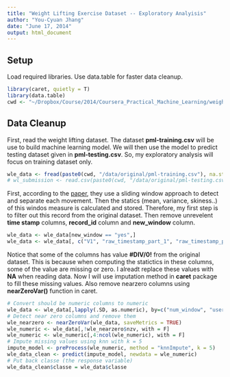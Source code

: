 ```yaml
---
title: "Weight Lifting Exercise Dataset -- Exploratory Analyisis"
author: "You-Cyuan Jhang"
date: "June 17, 2014"
output: html_document
---
```


## Setup

Load required libraries. Use data.table for faster data cleanup.

```r
library(caret, quietly = T)
library(data.table)
cwd <- "~/Dropbox/Course/2014/Coursera_Practical_Machine_Learning/weight_lifting"
```

## Data Cleanup

First, read the weight lifting dataset. The dataset **pml-training.csv** will be use to build machine learning model. We will then use the model to predict testing dataset given in **pml-testing.csv**. So, my exploratory analysis will focus on training dataset only.

```r
wle_data <- fread(paste0(cwd, "/data/original/pml-training.csv"), na.strings=c("NA","#DIV/0!",""))
# wl_submission <- read.csv(paste0(cwd, "/data/original/pml-testing.csv"))
```

First, according to the [paper](http://groupware.les.inf.puc-rio.br/public/papers/2013.Velloso.QAR-WLE.pdf), they use a sliding window approach to detect and separate each movement. Then the statics (mean, variance, skiness..) of this windos measure is calculated and stored. Therefore, my first step is to filter out this record from the original dataset. Then remove unrevelent **time stamp** columns, **record_id** column and **new_window** column.

```r
wle_data <- wle_data[new_window == "yes",]
wle_data <- wle_data[, c("V1", "raw_timestamp_part_1", "raw_timestamp_part_2", "cvtd_timestamp", "new_window") := NULL]
```

Notice that some of the columns has value **#DIV/0!** from the original dataset. This is because when computing the statictics in these columns, some of the value are missing or zero. I alreadt replace these values with **NA** when reading data.
Now I will use imputation method in **caret** package to fill these missing values. Also remove nearzero columns using **nearZeroVar()** function in caret.

```r
# Convert should be numeric columns to numeric
wle_data <- wle_data[,lapply(.SD, as.numeric), by=c("num_window", "user_name", "classe")]
# Detect near zero columns and remove them
wle_nearzero <- nearZeroVar(wle_data, saveMetrics = TRUE)
wle_numeric <- wle_data[,!wle_nearzero$nzv, with = F]
wle_numeric <- wle_numeric[,4:ncol(wle_numeric), with = F]
# Impute missing values using knn with k = 5
impute_model <- preProcess(wle_numeric, method = "knnImpute", k = 5)
wle_data_clean <- predict(impute_model, newdata = wle_numeric)
# Put back classe (the response variable)
wle_data_clean$classe = wle_data$classe
```